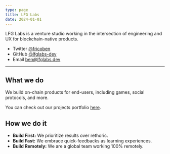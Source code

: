 ```yaml
---
type: page
title: LFG Labs
date: 2024-01-01
---
```


LFG Labs is a venture studio working in the intersection of engineering and UX for blockchain-native products.

- Twitter [@fricoben](https://twitter.com/fricoben)
- GitHub [@lfglabs-dev](https://github.com/lfglabs-dev)
- Email ben@lfglabs.dev

---

## What we do

We build on-chain products for end-users, including games, social protocols, and more.

You can check out our projects portfolio [here](/portfolio).

## How we do it

- **Build First:** We prioritize results over rethoric.
- **Build Fast:** We embrace quick-feedbacks as learning experiences.
- **Build Remotely:** We are a global team working 100% remotely.
